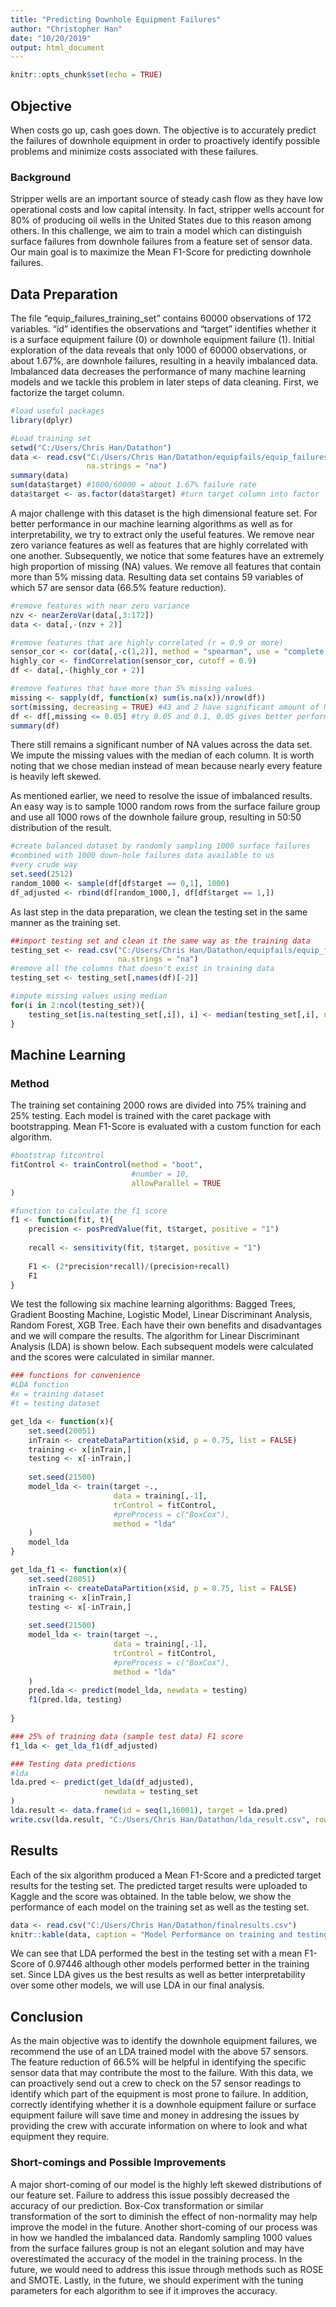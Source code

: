 ```yaml
---
title: "Predicting Downhole Equipment Failures"
author: "Christopher Han"
date: "10/20/2019"
output: html_document
---
```


```r
knitr::opts_chunk$set(echo = TRUE)
```

## Objective
When costs go up, cash goes down. The objective is to accurately predict the failures of downhole equipment in order to proactively identify possible problems and minimize costs associated with these failures. 

### Background
Stripper wells are an important source of steady cash flow as they have low operational costs and low capital intensity. In fact, stripper wells account for 80% of producing oil wells in the United States due to this reason among others. In this challenge, we aim to train a model which can distinguish surface failures from downhole failures from a feature set of sensor data. Our main goal is to maximize the Mean F1-Score for predicting downhole failures.

## Data Preparation

The file "equip_failures_training_set" contains 60000 observations of 172 variables. "id" identifies the observations and "target" identifies whether it is a surface equipment failure (0) or downhole equipment failure (1). Initial exploration of the data reveals that only 1000 of 60000 observations, or about 1.67%, are downhole failures, resulting in a heavily imbalanced data. Imbalanced data decreases the performance of many machine learning models and we tackle this problem in later steps of data cleaning. First, we factorize the target column.

```r
#load useful packages
library(dplyr)

#Load training set
setwd("C:/Users/Chris Han/Datathon")
data <- read.csv("C:/Users/Chris Han/Datathon/equipfails/equip_failures_training_set.csv",
                 na.strings = "na")
summary(data)
sum(data$target) #1000/60000 = about 1.67% failure rate
data$target <- as.factor(data$target) #turn target column into factor
```

A major challenge with this dataset is the high dimensional feature set. For better performance in our machine learning algorithms as well as for interpretability, we try to extract only the useful features. We remove near zero variance features as well as features that are highly correlated with one another. Subsequently, we notice that some features have an extremely high proportion of missing (NA) values. We remove all features that contain more than 5% missing data. Resulting data set contains 59 variables of which 57 are sensor data (66.5% feature reduction). 

```r
#remove features with near zero variance
nzv <- nearZeroVar(data[,3:172])
data <- data[,-(nzv + 2)]

#remove features that are highly correlated (r = 0.9 or more)
sensor_cor <- cor(data[,-c(1,2)], method = "spearman", use = "complete.obs")
highly_cor <- findCorrelation(sensor_cor, cutoff = 0.9)
df <- data[,-(highly_cor + 2)]

#remove features that have more than 5% missing values 
missing <- sapply(df, function(x) sum(is.na(x))/nrow(df))
sort(missing, decreasing = TRUE) #43 and 2 have significant amount of NA, remove
df <- df[,missing <= 0.05] #try 0.05 and 0.1, 0.05 gives better performance
summary(df)
```

There still remains a significant number of NA values across the data set. We impute the missing values with the median of each column. It is worth noting that we chose median instead of mean because nearly every feature is heavily left skewed. 

As mentioned earlier, we need to resolve the issue of imbalanced results. An easy way is to sample 1000 random rows from the surface failure group and use all 1000 rows of the downhole failure group, resulting in 50:50 distribution of the result. 

```r
#create balanced dataset by randomly sampling 1000 surface failures
#combined with 1000 down-hole failures data available to us
#very crude way
set.seed(2512)
random_1000 <- sample(df[df$target == 0,1], 1000)
df_adjusted <- rbind(df[random_1000,], df[df$target == 1,])
```

As last step in the data preparation, we clean the testing set in the same manner as the training set.
```r
##import testing set and clean it the same way as the training data
testing_set <- read.csv("C:/Users/Chris Han/Datathon/equipfails/equip_failures_test_set.csv",
                        na.strings = "na")
#remove all the columns that doesn't exist in training data
testing_set <- testing_set[,names(df)[-2]]

#impute missing values using median
for(i in 2:ncol(testing_set)){
    testing_set[is.na(testing_set[,i]), i] <- median(testing_set[,i], na.rm = TRUE)
}

```

## Machine Learning
### Method
The training set containing 2000 rows are divided into 75% training and 25% testing. Each model is trained with the caret package with bootstrapping. Mean F1-Score is evaluated with a custom function for each algorithm.

```r
#bootstrap fitcontrol
fitControl <- trainControl(method = "boot",
                           #number = 10,
                           allowParallel = TRUE
)

#function to calculate the f1 score
f1 <- function(fit, t){
    precision <- posPredValue(fit, t$target, positive = "1")
    
    recall <- sensitivity(fit, t$target, positive = "1")
    
    F1 <- (2*precision*recall)/(precision+recall)
    F1
}
```

We test the following six machine learning algorithms: Bagged Trees, Gradient Boosting Machine, Logistic Model, Linear Discriminant Analysis, Random Forest, XGB Tree. Each have their own benefits and disadvantages and we will compare the results. The algorithm for Linear Discriminant Analysis (LDA) is shown below. Each subsequent models were calculated and the scores were calculated in similar manner.

```r
### functions for convenience
#LDA function
#x = training dataset
#t = testing dataset

get_lda <- function(x){
    set.seed(20051)
    inTrain <- createDataPartition(x$id, p = 0.75, list = FALSE)
    training <- x[inTrain,]
    testing <- x[-inTrain,]
    
    set.seed(21500)
    model_lda <- train(target ~.,
                       data = training[,-1],
                       trControl = fitControl,
                       #preProcess = c("BoxCox"),
                       method = "lda"
    )
    model_lda
}

get_lda_f1 <- function(x){
    set.seed(20051)
    inTrain <- createDataPartition(x$id, p = 0.75, list = FALSE)
    training <- x[inTrain,]
    testing <- x[-inTrain,]
    
    set.seed(21500)
    model_lda <- train(target ~.,
                       data = training[,-1],
                       trControl = fitControl,
                       #preProcess = c("BoxCox"),
                       method = "lda"
    )
    pred.lda <- predict(model_lda, newdata = testing)
    f1(pred.lda, testing)
    
}

### 25% of training data (sample test data) F1 score
f1_lda <- get_lda_f1(df_adjusted)

### Testing data predictions
#lda
lda.pred <- predict(get_lda(df_adjusted), 
                     newdata = testing_set
)
lda.result <- data.frame(id = seq(1,16001), target = lda.pred)
write.csv(lda.result, "C:/Users/Chris Han/Datathon/lda_result.csv", row.names = FALSE)

```

## Results
Each of the six algorithm produced a Mean F1-Score and a predicted target results for the testing set. The predicted target results were uploaded to Kaggle and the score was obtained. In the table below, we show the performance of each model on the training set as well as the testing set.

```r
data <- read.csv("C:/Users/Chris Han/Datathon/finalresults.csv")
knitr::kable(data, caption = "Model Performance on training and testing set")
```

We can see that LDA performed the best in the testing set with a mean F1-Score of 0.97446 although other models performed better in the training set. Since LDA gives us the best results as well as better interpretability over some other models, we will use LDA in our final analysis.


## Conclusion
As the main objective was to identify the downhole equipment failures, we recommend the use of an LDA trained model with the above 57 sensors. The feature reduction of 66.5% will be helpful in identifying the specific sensor data that may contribute the most to the failure. With this data, we can proactively send out a crew to check on the 57 sensor readings to identify which part of the equipment is most prone to failure. In addition, correctly identifying whether it is a downhole equipment failure or surface equipment failure will save time and money in addresing the issues by providing the crew with accurate information on where to look and what equipment they require.


### Short-comings and Possible Improvements
A major short-coming of our model is the highly left skewed distributions of our feature set. Failure to address this issue possibly decreased the accuracy of our prediction. Box-Cox transformation or similar transformation of the sort to diminish the effect of non-normality may help improve the model in the future. Another short-coming of our process was in how we handled the imbalanced data. Randomly sampling 1000 values from the surface failures group is not an elegant solution and may have overestimated the accuracy of the model in the training process. In the future, we would need to address this issue through methods such as ROSE and SMOTE. Lastly, in the future, we should experiment with the tuning parameters for each algorithm to see if it improves the accuracy.



